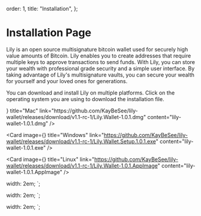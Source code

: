 
  order: 1,
  title: "Installation",
};

# Installation Page

Lily is an open source multisignature bitcoin wallet used for securely high value amounts of Bitcoin. Lily enables you to create addresses that require multiple keys to approve transactions to send funds. With Lily, you can store your wealth with professional grade security and a simple user interface. By taking advantage of Lily's multisignature vaults, you can secure your wealth for yourself and your loved ones for generations.

You can download and install Lily on multiple platforms. Click on the operating system you are using to download the installation file.

<div className="mt-8 grid grid-cols-1 sm:grid-cols-2 md:grid-cols-3 gap-4">
  <Card
    image={<AppleIcon />}
    title="Mac"
    link="https://github.com/KayBeSee/lily-wallet/releases/download/v1.1-rc-1/Lily.Wallet-1.0.1.dmg"
    content="lily-wallet-1.0.1.dmg"
  />

<Card
  image={<WindowsIcon />}
  title="Windows"
  link="https://github.com/KayBeSee/lily-wallet/releases/download/v1.1-rc-1/Lily.Wallet.Setup.1.0.1.exe"
  content="lily-wallet-1.0.1.exe"
/>

<Card
  image={<LinuxIcon />}
  title="Linux"
  link="https://github.com/KayBeSee/lily-wallet/releases/download/v1.1-rc-1/Lily.Wallet-1.0.1.AppImage"
  content="lily-wallet-1.0.1.AppImage"
/>

</div>

  width: 2em;
`;

  width: 2em;
`;

  width: 2em;
`;
